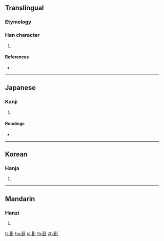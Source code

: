 {{character info/new}}
==Translingual==

===Etymology===
{{Han etym}}

===Han character===
{{Han char|rn=24|rad=十|as=09|sn=11|four=|canj=TVJ|ids=⿰甚十}}

# {{defn|Han|sort=十09}}

====References====
* {{Han ref|kx=0157.090|dkj=02757|dj=0360.030|hdz=10065.070|uh=5359|ud=21337}}

----

==Japanese==

===Kanji===
{{ja-kanji|grade=|rs=十09}}

# {{defn|lang=ja|sort=十09}}

====Readings====
* {{ja-readings|on=[[しょう]] (shō)|kun=[[あつまる]] (atsumaru)}}

----

==Korean==

===Hanja===
{{ko-hanja|hangeul=집|rv=jip|mr=chip}}

# {{defn|lang=ko|sort=十09}}

----

==Mandarin==

===Hanzi===
{{cmn-hanzi|pin=[[jí]] ([[ji2]])|wg=chi<sup>2</sup>}}

# {{defn|lang=cmn|sort=十09}}

[[fr:卙]]
[[hu:卙]]
[[pl:卙]]
[[th:卙]]
[[zh:卙]]